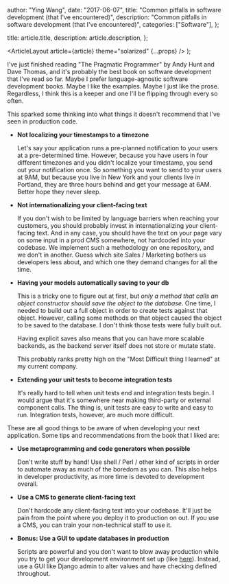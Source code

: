 
  author: "Ying Wang",
  date: "2017-06-07",
  title: "Common pitfalls in software development (that I've encountered)",
  description:
    "Common pitfalls in software development (that I've encountered)",
  categories: ["Software"],
};

  title: article.title,
  description: article.description,
};

  <ArticleLayout article={article} theme="solarized" {...props} />
);

I've just finished reading "The Pragmatic Programmer" by Andy Hunt and Dave
Thomas, and it's probably the best book on software development that I've read
so far. Maybe I prefer language-agnostic software development books. Maybe I
like the examples. Maybe I just like the prose. Regardless, I think this is a
keeper and one I'll be flipping through every so often.

This sparked some thinking into what things it doesn't recommend that I've seen
in production code.

- **Not localizing your timestamps to a timezone**

  Let's say your application runs a pre-planned notification to your users at a
  pre-determined time. However, because you have users in four different
  timezones and you didn't localize your timestamp, you send out your
  notification once. So something you want to send to your users at 9AM, but
  because you live in New York and your clients live in Portland, they are three
  hours behind and get your message at 6AM. Better hope they never sleep.

- **Not internationalizing your client-facing text**

  If you don't wish to be limited by language barriers when reaching your
  customers, you should probably invest in internationalizing your client-facing
  text. And in any case, you should have the text on your page vary on some
  input in a prod CMS somewhere, not hardcoded into your codebase. We implement
  such a methodology on one repository, and we don't in another. Guess which
  site Sales / Marketing bothers us developers less about, and which one they
  demand changes for all the time.

- **Having your models automatically saving to your db**

  This is a tricky one to figure out at first, but _only a method that calls an
  object constructor should save the object to the database_. One time, I needed
  to build out a full object in order to create tests against that object.
  However, calling some methods on that object caused the object to be saved to
  the database. I don't think those tests were fully built out.

  Having explicit saves also means that you can have more scalable backends, as
  the backend server itself does not store or mutate state.

  This probably ranks pretty high on the "Most Difficult thing I learned" at my
  current company.

- **Extending your unit tests to become integration tests**

  It's really hard to tell when unit tests end and integration tests begin. I
  would argue that it's somewhere near making third-party or external component
  calls. The thing is, unit tests are easy to write and easy to run. Integration
  tests, however, are much more difficult.

These are all good things to be aware of when developing your next application.
Some tips and recommendations from the book that I liked are:

- **Use metaprogramming and code generators when possible**

  Don't write stuff by hand! Use shell / Perl / other kind of scripts in order
  to automate away as much of the boredom as you can. This also helps in
  developer productivity, as more time is devoted to development overall.

- **Use a CMS to generate client-facing text**

  Don't hardcode any client-facing text into your codebase. It'll just be pain
  from the point where you deploy it to production on out. If you use a CMS, you
  can train your non-technical staff to use it.

- **Bonus: Use a GUI to update databases in production**

  Scripts are powerful and you don't want to blow away production while you try
  to get your development environment set up (like
  [here](https://www.reddit.com/r/cscareerquestions/comments/6ez8ag/accidentally_destroyed_production_database_on/)).
  Instead, use a GUI like Django admin to alter values and have checking defined
  throughout.
